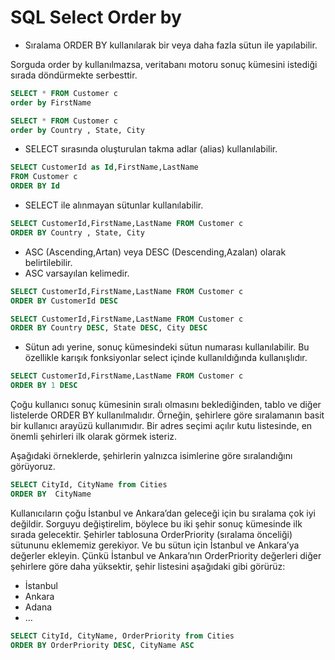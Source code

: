 # SQL Select Order by

- Sıralama ORDER BY kullanılarak bir veya daha fazla sütun ile yapılabilir.

Sorguda order by kullanılmazsa, veritabanı motoru sonuç kümesini istediği sırada döndürmekte serbesttir.


```sql
SELECT * FROM Customer c 
order by FirstName
```

```sql
SELECT * FROM Customer c 
order by Country , State, City
```

- SELECT sırasında oluşturulan takma adlar (alias) kullanılabilir.


```sql
SELECT CustomerId as Id,FirstName,LastName 
FROM Customer c 
ORDER BY Id
```


- SELECT ile alınmayan sütunlar kullanılabilir.


```sql
SELECT CustomerId,FirstName,LastName FROM Customer c 
ORDER BY Country , State, City
```

- ASC (Ascending,Artan) veya DESC (Descending,Azalan) olarak belirtilebilir. 
- ASC varsayılan kelimedir.


```sql
SELECT CustomerId,FirstName,LastName FROM Customer c 
ORDER BY CustomerId DESC
```

```sql
SELECT CustomerId,FirstName,LastName FROM Customer c 
ORDER BY Country DESC, State DESC, City DESC
```


- Sütun adı yerine, sonuç kümesindeki sütun numarası kullanılabilir.
Bu özellikle karışık fonksiyonlar select içinde kullanıldığında kullanışlıdır.


```sql
SELECT CustomerId,FirstName,LastName FROM Customer c 
ORDER BY 1 DESC
```

Çoğu kullanıcı sonuç kümesinin sıralı olmasını beklediğinden, tablo ve diğer listelerde ORDER BY kullanılmalıdır.
Örneğin, şehirlere göre sıralamanın basit bir kullanıcı arayüzü kullanımıdır.
Bir adres seçimi açılır kutu listesinde, en önemli şehirleri ilk olarak görmek isteriz.

Aşağıdaki örneklerde, şehirlerin yalnızca isimlerine göre sıralandığını görüyoruz.


```sql
SELECT CityId, CityName from Cities
ORDER BY  CityName
```

Kullanıcıların çoğu İstanbul ve Ankara'dan geleceği için bu sıralama çok iyi değildir.
Sorguyu değiştirelim, böylece bu iki şehir sonuç kümesinde ilk sırada gelecektir.
Şehirler tablosuna OrderPriority (sıralama önceliği) sütununu eklememiz gerekiyor.
Ve bu sütun için İstanbul ve Ankara'ya değerler ekleyin.
Çünkü İstanbul ve Ankara'nın OrderPriority değerleri diğer şehirlere göre daha yüksektir, 
şehir listesini aşağıdaki gibi görürüz:



- İstanbul
- Ankara
- Adana
- ...


```sql
SELECT CityId, CityName, OrderPriority from Cities
ORDER BY OrderPriority DESC, CityName ASC
```




